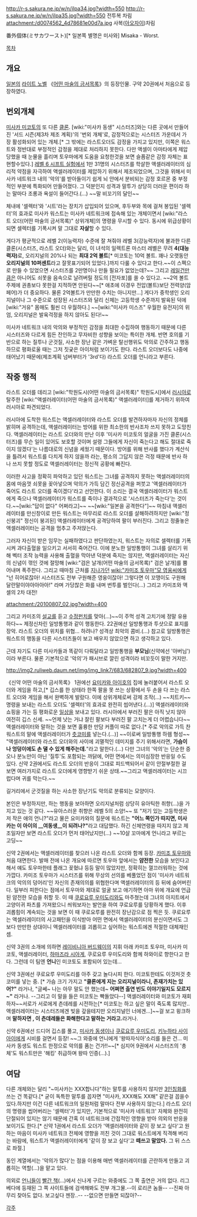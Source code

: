 http://r-s.sakura.ne.jp/w/n/ilpa34.jpg?width=550
http://r-s.sakura.ne.jp/w/n/ilpa35.jpg?width=550
전투복 차림
attachment:/d0074562_4d78681e00d7a.jpg
사복([[아오자이]])차림 

番外個体(ミサカワースト)[* 일본쪽 별명은 미사와]
Misaka - Worst.

[[목차]]

== 개요 ==
[[일본]]의 [[라이트 노벨]] 《[[어떤 마술의 금서목록]]》의 등장인물. 구약 20권에서 처음으로 등장하였다.
 

== 번외개체 ==
[[미사카 미코토]]의 또 다른 [[클론]]. [wiki:"미사카 동생" 시스터즈]와는 다른 곳에서 만들어진 '서드 시즌(제3차 제조 계획)'의 '번외 개체'로, 감정적으로는 시스터즈 가운데서 가장 활성화되어 있는 개체.[* 그 밖에는 라스트오더도 감정을 가지고 있지만, 이쪽은 워스트와 정반대로 부정적인 감정을 제대로 처리하지 못한다. 다만 액셀이 아마타에게 제압당했을 때 눈물을 흘리며 토우마에게 도움을 요청한것을 보면 슬픔같은 감정 자체는 표현할수있다.] [[레벨 6 시프트 실험]]에서 1만 31명의 시스터즈를 학살한 액셀러레이터의 심리적 약점을 자극하여 액셀러레이터를 제압하기 위해서 제조되었으며, 그것을 위해서 미사카 네트워크 내의 '악의'를 받아들이기 쉽게 뇌 안에서 분비되는 감정 호르몬 중 부정적인 부분에 특화되어 만들어졌다. 그 덕분인지 성격과 말투가 상당히 더러운 편이라 하는 말마다 조롱과 욕설이 들어간다.(…) ~~말 비꼬기의 달인~~ 

체내에 '셀렉터'와 '시트'라는 장치가 삽입되어 있으며, 후두부와 목에 걸쳐 봉입된 '셀렉터'의 효과로 미사카 워스트는 미사카 네트워크에 접속해 있는 개체이면서 [wiki:"라스트 오더(어떤 마술의 금서목록)" 상위개체]의 명령을 무시할 수 있다. 동시에 위급상황이 되면 셀렉터를 기폭시켜 말 그대로 '''자살'''할 수 있다.

게다가 평균적으로 레벨 2(이능력자) 수준에 잘 쳐줘야 레벨 3(강능력자)에 불과한 다른 클론(시스터즈, 라스트 오더)와는 달리, 이 녀석의 일렉트론 마스터 레벨은 무려 '''4(대능력자)'''로, 오리지널의 20%나 되는 '''최대 2억 볼트'''[* 미코토는 10억 볼트. 꽤나 오랫동안 '''오리지널의 10퍼센트'''라고 잘못표기되어 있었다.]까지 다룰 수 있다고 한다.~~이 스펙으로 만들 수 있었으면 시스터즈를 2만명이나 만들 필요가 없었는데?~~ 그리고 [[레일건]]만큼은 아니어도 쇠못을 음속으로 날려버릴 정도의 [전자포]를 쏠 수 있다고. ~~2억 볼트 주제에 권총보다 못한걸 지적하면 안된다~~[* 애초에 이경우 전압(볼트)보단 전력양(암페어)가 더 중요하다. 물론 2억볼트가 만만한 수치는 아니지만...] 게다가 중학생인 오리지널이나 그 수준으로 성장된 시스터즈와 달리 신체는 고등학생 수준까지 발육된 덕에 [wiki:"거유" 몸매도 훨씬 더 우월하다.] ~~[wiki:"미사카 미스즈" 우월한 유전자]의 위엄, 오리지널은 발육걱정을 하지 않아도 된다!~~

미사카 네트워크 내의 악의와 부정적인 감정을 최대한 수집하여 행동하기 때문에 다른 시스터즈와 다르게 힘든 잔인하고 무자비한 성향을 보이는 특이한 개체. 반면 호의를 기반으로 하는 질투나 군것질, 사소한 장난 같은 가벼운 탈선행위도 악의로 간주하고 행동하므로 평화로울 때는 그저 짓궂은 아이처럼 보이기도 한다. 라스트 오더보다도 나중에 태어났기 때문에(제조계획 넘버부터가 '3rd'다) 라스트 오더를 언니라고 부른다.
== 작중 행적 ==
라스트 오더를 데리고 [wiki:"학원도시(어떤 마술의 금서목록)" 학원도시]에서 [[러시아]]로 탈주한 [wiki:"액셀러레이터(어떤 마술의 금서목록)" 액셀러레이터]를 제거하기 위하여 러시아로 파견되었다.

러시아에 도착한 워스트는 액셀러레이터와 라스트 오더를 발견하자마자 자신의 정체를 밝히며 공격하는데, 액셀러레이터는 방어를 위한 최소한의 반사조차 쓰지 못하고 도망친다. 액셀러레이터는 라스트 오더와의 만난 이후 '미사카 미코토의 얼굴을 가진 클론(시스터즈)를 무슨 일이 있어도 보호할 것이며 설령 그들에게 자신이 죽는다고 해도 절대로 죽이지 않겠다'는 나름대로의 신념을 세웠기 때문이다. 방어를 위해 반사를 했다가 계산식을 틀려서 워스트를 다치게 하지 않을까 라는, 평소의 그답지 않은 걱정 때문에 반사 하나 쓰지 못할 정도로 액셀러레이터는 정신적 공황에 빠진다. 

이러한 사고을 정확히 파악하고 있던 워스트는 그녀를 공격하지 못하는 액셀러레이터의 몸에 마음껏 쇠못을 꽂아넣으며 악의가 가득 담긴 정신공격을 퍼붓고 '액셀러레이터가 죽어도 라스트 오더를 죽이겠다'라고 선언한다. 이 소리는 결국 액셀러레이터가 워스트에게 죽으나 액셀러레이터가 워스트를 죽이나 결과적으로 '시스터즈가 죽는다'는 것이다.~~[wiki:"답이 없다" 어쩌라고]~~  ~~[wiki:"일본을 공격한다"]~~ 마침내 액셀러레이터를 만신창이로 만든 워스트는 마무리로 라스트 오더를 살해하려하지만 [wiki:"정신붕괴" 정신이 붕괴된] 액셀러레이터에게 공격당하여 팔이 부러진다. 그리고 정줄놓은 액셀러레이터는 공격을 멈추고 주저앉는다.

그러자 자신이 받은 임무는 실패하였다고 판단하였는지, 워스트는 자의로 셀렉터를 기폭시켜 과다출혈을 일으키고 서서히 죽어간다. 이에 분노한 일방통행이 그녀를 살리기 위해 벡터 조작 능력을 사용해 출혈을 막아낸 덕분에 죽지는 않지만, 액셀러레이터는 자신의 신념이 꺾인 것에 절망해 [wiki:"검은 날개(어떤 마술의 금서목록)" 검은 날개]를 뿜어내며 폭주한다. 그리고 때마침 근처를 [[지나가던]] [[wiki:"카미조 토우마"모 영웅씨]]에게 "넌 히어로잖아! 시스터즈도 전부 구원해준 영웅이잖아! 그렇다면 이 꼬맹이도 구원해 달란말이야아아아아!" 라며 가당찮은 화를 내며 번투를 벌인다(...) 그리고 카미조와 액셀의 2차 대전! 

attachment:/20100807_02.jpg?width=400

그리고 카미조의 [[설교]]를 듣고 [[수정펀치]]를 맞아(...)~~이 주먹 성격 고치기에 정말 유용하다~~ 제정신차린 일방통행과 같이 행동한다. 22권에선 일방통행과 투샷으로 표지를 장악. 라스트 오더의 위치를 위협... 하려나? 성격상 최악의 콤비.(…) 참고로 일방통행은 워스트의 행동을 다른 시스터즈들이 보고 배우지 않았으면 하고 생각하고 있다.
 
근데 자기도 다른 미사카들과 똑같이 다뤄달라고 일방통행을 '''부모님'''(신약에선 '아버님')이라 부른다. 물론 기본적으로 '악의'가 패시브로 깔린 성격이라 비꼬듯이 말한 거지만.

http://img2.ruliweb.daum.net/img/img_link7/683/682807_9.jpg?width=400

《신약 어떤 마술의 금서목록》 1권에선 [[요미카와 아이호]]의 집에 눌러붙어서 라스트 오더와 게임을 하고,[* 깁스를 한 상태라 한쪽 팔을 못 쓰는 상황에서 두 손을 다 쓰는 라스트 오더와 게임을 해서 완벽하게 발랐다. 이에 상위개체로써 강제 조작(…) ~~치트키~~ 명령을 보내는 라스트 오더도 '셀렉터'의 효과로 완전히 씹어낸다.(…)] 액셀러레이터와 쇼핑을 가는 등 평화로운 [[일상]]을 보내고 있다. 러시아에서 부러진 팔은 아직 낫지 않아 여전히 깁스 신세. ~~언제 낫는 거냐 잘린 팔보다 부러진 팔 고치는게 더 어렵습니다~~ 액셀러레이터와 말하는 것을 보면 훌륭한 만담 커플이 따로 없다.[* 주로 악의로 가득 찬 워스트의 말에 액셀러레이터가 [[츳코미]]를 넣는다.(…)] ~~이로써 일방통행 하렘 형성~~ "액셀러레이터와 라스트 오더와의 사이에 괴멸적인 데미지를 주기 위해서라면, '''가슴이나 엉덩이에도 손 댈 수 있게 해주는데.'''"라고 말한다.(...) 다만 그녀의 '악의'는 단순한 증오나 분노만이 아닌 '질투'도 포함되는 까닭에, 어떤 면에서는 의미심장한 반응일 수도 있다. 신약 2권에서도 라스트 오더의 반응이 그대로 피드백되어서 같이 안절부절한 걸 보면 여러가지로 라스트 오더에게 영향받기 쉬운 상태.~~그리고 액셀러레이터는 시끄럽다며 귀를 막는다.~~

길거리에서 군것질을 하는 사소한 장난기도 악의로 분류되는 모양이다.

본인은 부정하지만, 하는 행동을 보아하면 오리지널처럼 상당히 유아틱한 취향(…)을 가지고 있는 것 같다. ~~유아스러운 취향은 레벨 5의 소양!~~ 또 "저기 있는 고등학생은 저 작은 애의 언니?"라고 물은 요미카와의 질문에 워스트는 '''"어느 쪽인가 따지면, 미사카는 이 아이의 __여동생__이 되려나?"'''라고 대답했다. 하긴 신체연령을 따지지 않고 제조일자만 보면 라스트 오더가 먼저 태어났지만(…) ~~10살 꼬마에게 언니라고 부르는 고딩~~ 

신약 2권에서는 액셀러레이터를 찾으러 나온 라스트 오더와 함께 등장. [[카미조 토우마]]와 처음 대면한다. 발매 전에 나온 개요에 따르면 토우마 앞에서는 '''얌전한''' 모습을 보인다고 해서 얘도 토우마한테 플래그 꽂혔냐 등등 말이 많았지만, 정확히는 껄끄러워하는 것에 가깝다. 카미조 토우마가 시스터즈를 위해 무상의 선의를 베풀었던 점이 '미사카 네트워크의 악의의 덩어리'인 자신의 존재의의를 위협한다며 액셀러레이터의 등 뒤에 숨어버린다. 일부러 피한다는 점에서 토우마와 제대로 얼굴 보고 애기하면 아마 위에 개요에 언급된 얌전한 모습을 취할 듯. 이 때 [[쿠로요루 우미도리]]와도 마주쳤는데 그녀의 아지트에서 고양이귀 파츠를 가져왔으니 씌워보자는 발언을 하여 쿠로요루를 당황하게 했다. 이후 괴롭힘이 계속되는 것을 보면 이 때 쿠로요루를 완전히 장난감으로 점 찍은 듯. 쿠로요루는 액셀러레이터의 사고패턴을 이식받아 어떤 면에서 액셀러레이터의 분신이면서도 그보다 만만한 상대이니 액셀러레이터를 괴롭히고 싶어하는 워스트에겐 적절한 대체재인 셈.

신약 3권의 소개에 의하면 [[레이비니아 버드웨이]]의 지휘 아래 카미조 토우마, 미사카 미코토, 액셀러레이터, [[하마즈라 시아게]], 쿠로요루 우미도리와 함께 하와이로 향한다고 한다. 그런데 이 팀엔 '''언니'''인 미코토도 포함되어 있는데...

신약 3권에선 쿠로요루 우미도리를 아주 갖고 놀다시피 한다. 미코토한테도 이것저것 츳코미를 넣는 중. [* 가슴 크기 가지고 '''"클론에게 지는 오리지널이라니, 존재가치는 있어?"''' 라거나, "글쎄~ 나는 아무 말도 안 했는데~ '''어쩌면 출연 빈도 이야기일지도 모르지~"''' 라거나. --그리고 이 말을 들은 미코토는 빡돌았다--]
액셀러레이터와 미코토가 재회하자~~서로가 서로에게 츤데레를 시전하는[* 미코토는 하고 싶은 말이 죽도록 많지만.. 액셀러레이터는 시스터즈에겐 빚을 갚을테지만 오리지널인 너에겐...]~~걸 보고 윙크하며 '''말하자면 , 이 츤데레들은 화해한다고 말하는 거라고.'''라거나.  

신약 6권에선 드디어 깁스를 풀고, [[미사카 동생]]이나 [[쿠로요루 우미도리]], [[키누하타 사이아이]]에게 시비를 걸면서 등장! ~~그 와중에 언니에게 '왕따자식아'소리를 들은 건... 미사카 동생도 워스트 한정으로 악의를 품는 건가!!~~[* 심지어 9권에서 시스터즈의 '총체'도 워스트만은 '해킹' 취급하며 왕따 인증(...).]

== 여담 ==
다른 개체와는 달리 "~미사카는 XXX합니다"하는 말투를 사용하지 않지만 [[3인칭화]]를 쓰는 건 똑같다.[* 굳이 독특한 말투를 꼽자면 "미사카, XXX해도 XX해" 같은걸 꼽을수있다.하지만 이건 다른 네트워크의 일원처럼 말마다 전부 사용하지 않는다.] 라스트 오더의 명령을 씹어버리는 '셀렉터'가 있지만, 기본적으로 '미사카 네트워크' 자체와 완전히 단절되어 있지는 않기 때문에 간혹 이 네트워크에 간접적인 영향을 받아 의외의 반응을 보이기도 한다.[* 신약 1권에서 라스트 오더가 '액셀러레이터와 같이 장 보고 싶다'고 원하는 마음이 미사카 네트워크 전체에 영향을 끼친 것이 그대로 워스트에게 직격해 버리는 바람에, 워스트가 액셀러레이터에게 '같이 장 보고 싶다'고 '''떼쓰고 말았다.''' 그 뒤 스스로 좌절.]

동인 계열에서는 '악의가 많다'는 점을 이용해 매번 액셀러레이터를 곤란하게 만들고 괴롭히는 역할(…)을 맡고 있다.


의외로 [[시스터즈|언]][[라스트 오더|니]][[미사카 미코토|들]]이 [[에로 동인지|빨간 책]](...)에서 신나게 구르는 와중에도 그 쪽 출연은 거의 없다. 리그베다에 등재된 그 쪽 사이트들에 검색해봐도 전부 개그물.--이 로리콘 놈들-- --진짜 아무리 찾아도 없다. 보고싶다 젠장..-- --없으면 만들면 되잖아?--

[[각주]]
